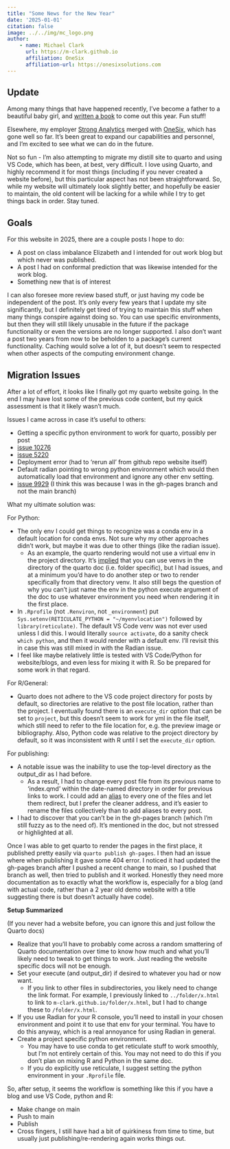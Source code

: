 ```yaml
---
title: "Some News for the New Year"
date: '2025-01-01'
citation: false
image: ../../img/mc_logo.png
author:
    - name: Michael Clark
      url: https://m-clark.github.io
      affiliation: OneSix
      affiliation-url: https://onesixsolutions.com
---
```



## Update

Among many things that have happened recently, I've become a father to a beautiful baby girl, and [written a book](https://m-clark.github.io/book-of-models) to come out this year. Fun stuff!

Elsewhere, my employer [Strong Analytics](https://www.strong.io/) merged with [OneSix](https://www.onesixsolutions.com/), which has gone well so far. It's been great to expand our capabilities and personnel, and I'm excited to see what we can do in the future.

Not so fun - I'm also attempting to migrate my distill site to quarto and using VS Code, which has been, at best, very difficult. I love using Quarto, and highly recommend it for most things (including if you never created a website before), but this particular aspect has not been straightforward. So, while my website will ultimately look slightly better, and hopefully be easier to maintain, the old content will be lacking for a while while I try to get things back in order. Stay tuned.


## Goals

For this website in 2025, there are a couple posts I hope to do:

- A post on class imbalance Elizabeth and I intended for out work blog but which never was published.
- A post I had on conformal prediction that was likewise intended for the work blog.
- Something new that is of interest

I can also foresee more review based stuff, or just having my code be independent of the post. It's only every few years that I update my site significantly, but I definitely get tired of trying to maintain this stuff when many things conspire against doing so. You can use specific environments, but then they will still likely unusable in the future if the package functionality or even the versions are no longer supported. I also don't want a post two years from now to be beholden to a package's current functionality. Caching would solve a lot of it, but doesn't seem to respected when other aspects of the computing environment change.


## Migration Issues

After a lot of effort, it looks like I finally got my quarto website going. In the end I may have lost some of the previous code content, but my quick assessment is that it likely wasn't much.


Issues I came across in case it's useful to others:

- Getting a specific python environment to work for quarto, possibly per post
- [issue 10276](https://github.com/quarto-dev/quarto-cli/issues/10276)
- [issue 5220](https://github.com/quarto-dev/quarto-cli/issues/5220)
- Deployment error (had to 'rerun all' from github repo website itself)
- Default radian pointing to wrong python environment which would then automatically load that environment and ignore any other env setting.
- [issue 9929](https://github.com/quarto-dev/quarto-cli/issues/9929) (I think this was because I was in the gh-pages branch and not the main branch)

What my ultimate solution was:

For Python:

- The only env I could get things to recognize was a conda env in a default location for conda envs. Not sure why my other approaches didn't work, but maybe it was due to other things (like the radian issue).
    - As an example, the quarto rendering would not use a virtual env in the project directory. It's [implied](https://quarto.org/docs/projects/code-execution.html#freeze-virtual-environments) that you can use venvs in the directory of the quarto doc (i.e. folder specific), but I had issues, and at a minimum you'd have to do another step or two to render specifically from that directory venv. It also still begs the question of why you can't just name the env in the python execute argument of the doc to use whatever environment you need when rendering it in the first place. 
- In `.Rprofile` (not `.Renviron`, not `_environment`) put `Sys.setenv(RETICULATE_PYTHON = "~/myenvlocation")` followed by `library(reticulate)`. The default VS Code venv was not ever used unless I did this. I would literally `source activate`, do a sanity check `which python`, and then it would render with a default env.  I'll revisit this in case this was still mixed in with the Radian issue.
- I feel like maybe relatively little is tested with VS Code/Python for website/blogs, and even less for mixing it with R. So be prepared for some work in that regard.

For R/General:

- Quarto does not adhere to the VS code project directory for posts by default, so directories are relative to the post file location, rather than the project. I eventually found there is an `execute_dir` option that can be set to `project`, but this doesn't seem to work for yml in the file itself, which still need to refer to the file location for, e.g. the preview image or bibliography. Also, Python code was relative to the project directory by default, so it was inconsistent with R until I set the `execute_dir` option.

For publishing:

- A notable issue was the inability to use the top-level directory as the output_dir as I had before.
    - As a result, I had to change every post file from its previous name to 'index.qmd' within the date-named directory in order for previous links to work. I could add an [alias](https://quarto.org/docs/websites/website-navigation.html#redirects) to every one of the files and let them redirect, but I prefer the cleaner address, and it's easier to rename the files collectively than to add aliases to every post.
- I had to discover that you can't be in the gh-pages branch (which I'm still fuzzy as to the need of). It's mentioned in the doc, but not stressed or highlighted at all. 

Once I was able to get quarto to render the pages in the first place, it published pretty easily via `quarto publish gh-pages`. I then had an issue where when publishing it gave some 404 error. I noticed it had updated the gh-pages branch after I pushed a recent change to main, so I pushed that branch as well, then tried to publish and it worked. Honestly they need more documentation as to exactly what the workflow is, especially for a blog (and with actual code, rather than a 2 year old demo website with a title suggesting there is but doesn't actually have code).


**Setup Summarized**

(If you never had a website before, you can ignore this and just follow the Quarto docs)

- Realize that you'll have to probably come across a random smattering of Quarto documentation over time to know how much and what you'll likely need to tweak to get things to work. Just reading the website specific docs will not be enough.
- Set your execute (and output_dir) if desired to whatever you had or now want.
    - If you link to other files in subdirectories, you likely need to change the link format. For example, I previously linked to `../folder/x.html`  to link to `m-clark.github.io/folder/x.html`, but I had to change these to `/folder/x.html`. 
- If you use Radian for your R console, you'll need to install in your chosen environment and point it to use that env for your terminal. You have to do this anyway, which is a real annoyance for using Radian in general.
- Create a project specific python environment. 
    - You may have to use conda to get reticulate stuff to work smoothly, but I'm not entirely certain of this. You may not need to do this if you don't plan on mixing R and Python in the same doc.
    - If you do explicitly use reticulate, I suggest setting the python environment in your `.Rprofile` file.

So, after setup, it seems the workflow is something like this if you have a blog and use VS Code, python and R:

- Make change on main
- Push to main
- Publish
- Cross fingers, I still have had a bit of quirkiness from time to time, but usually just publishing/re-rendering again works things out.

